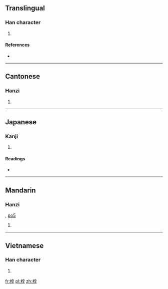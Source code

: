 ==Translingual==

===Han character===
{{Han char|rn=75|rad=木|as=07|sn=11|four=4494<sub>7</sub>|canj=木十月木 (DJBD)}}

# {{defn|Han|sort=木07}}

====References====
* {{Han ref|kx=0527.040|dkj=14805|dj=0915.230|hdz=21210.090|uh=6872|ud=26738|bh=D5C5|bd=54725}}

----

==Cantonese==

===Hanzi===
{{yue-hanzi|jyut=|y=but6}}

# {{defn|lang=yue|sort=木07}}

----

==Japanese==

===Kanji===
{{ja-kanji|grade=|rs=木07}}

# {{defn|lang=ja|sort=木07}}

====Readings====
* {{ja-readings|on=[[ほつ]] (hotsu), [[ぼち]] (bochi)|kun=[[からざお]] (karazao)}}

----

==Mandarin==

===Hanzi===
{{cmn-hanzi|pin=[[bó]] ([[bo2]])|wg=po<sup>2</sup>}}, [[po5]]

# {{defn|lang=cmn|sort=木07}}

----

==Vietnamese==

===Han character===
{{vi-hantu|[[bột]], [[vụt]], [[bụt]], [[vọt]]|rs=木07}}

# {{defn|lang=vi|sort=木07}}

[[fr:桲]]
[[pl:桲]]
[[zh:桲]]